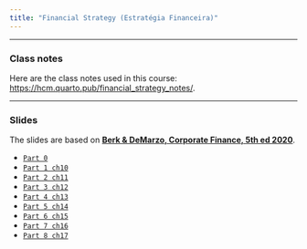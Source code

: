 ```yaml
---
title: "Financial Strategy (Estratégia Financeira)"
---
```


___

### Class notes

Here are the class notes used in this course: [https://hcm.quarto.pub/financial_strategy_notes/](https://hcm.quarto.pub/financial_strategy_notes/).

___

###  Slides

The slides are based on [**Berk & DeMarzo, Corporate Finance, 5th ed 2020**](https://www.amazon.com.br/Corporate-Finance-Global-Jonathan-Berk/dp/1292304154).

-   [`Part 0`](https://hcm.quarto.pub/fs_202301_part_0/)
-   [`Part 1 ch10`](https://hcm.quarto.pub/fs_202301_part_1/)
-   [`Part 2 ch11`](https://hcm.quarto.pub/fs_202301_part_2/)
-   [`Part 3 ch12`](https://hcm.quarto.pub/fs_202301_part_3/)
-   [`Part 4 ch13`](https://hcm.quarto.pub/fs_202301_part_4/)
-   [`Part 5 ch14`](https://hcm.quarto.pub/fs_202301_part_5/)
-   [`Part 6 ch15`](https://hcm.quarto.pub/fs_202301_part_6/)
-   [`Part 7 ch16`](https://hcm.quarto.pub/fs_202301_part_7/)
-   [`Part 8 ch17`](https://hcm.quarto.pub/fs_202301_part_8/)





